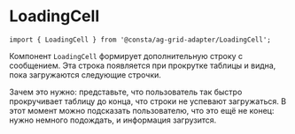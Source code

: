 
# LoadingCell

<RemadeInfo
  commponentName="LoadingCell"
  apiUrl="https://www.ag-grid.com/react-data-grid/component-loading-cell-renderer/"
/>

```tsx
import { LoadingCell } from '@consta/ag-grid-adapter/LoadingCell';
```

Компонент `LoadingCell` формирует дополнительную строку с сообщением. Эта строка появляется при прокрутке таблицы и видна, пока загружаются следующие строчки.

Зачем это нужно: представьте, что пользователь так быстро прокручивает таблицу до конца, что строки не успевают загружаться. В этот момент можно подсказать пользователю, что это ещё не конец: нужно немного подождать, и информация загрузится.

<LoadingCellExample />
